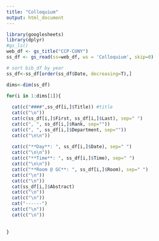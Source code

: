 ```yaml
---
title: "Colloquium"
output: html_document
---
```



```r
library(googlesheets)
library(dplyr)
#gs_ls()
web_df <- gs_title("CCP-CUNY")
ss_df <- gs_read(ss=web_df, ws = 'Colloquium', skip=0)

# sort bib_df by year
ss_df<-ss_df[order(ss_df$Date, decreasing=T),]

dims<-dim(ss_df)

for(i in 1:dims[1]){
  
  cat(c("####",ss_df[i,]$Title)) #title
  cat(c("\n"))
  cat(c(ss_df[i,]$First, ss_df[i,]$Last), sep=" ")
  cat(c(", ", ss_df[i,]$Rank, sep=""))
  cat(c(", ", ss_df[i,]$Department, sep=""))
  cat(c("\n\n"))
  
  cat(c("**Day**: ", ss_df[i,]$Date), sep=" ")
  cat(c("\n\n"))
  cat(c("**Time**: ", ss_df[i,]$Time), sep=" ")
  cat(c("\n\n"))
  cat(c("**Room @ GC**: ", ss_df[i,]$Room), sep=" ")
  cat(c("\n"))
  cat(c("\n"))
  cat(ss_df[i,]$Abstract)
  cat(c("\n"))
  cat(c("\n"))
  cat("------")
  cat(c("\n"))
  cat(c("\n"))
  
  
}



```

